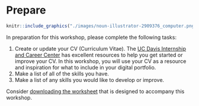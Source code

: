 # Prepare 

```r
knitr::include_graphics("./images/noun-illustrator-2909376_computer.png")
```

In preparation for this workshop, please complete the following tasks:

1. Create or update your CV (Curriculum Vitae). The [UC Davis Internship and Career Center](https://icc.ucdavis.edu/materials/resume) has excellent resources to help you get started or improve your CV. In this workshop, you will use your CV as a resource and inspiration for what to include in your digital portfolio.
2. Make a list of all of the skills you have.
3. Make a list of any skills you would like to develop or improve.

Consider [downloading the worksheet](https://github.com/ucdavisdatalab/workshop_portfolios/blob/main/additional_materials/worksheet_portfolios.pdf) that is designed to accompany this workshop.